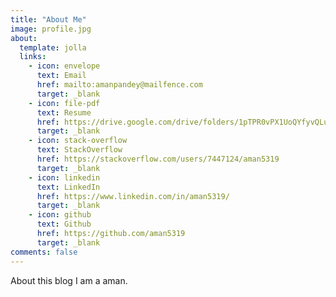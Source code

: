 ```yaml
---
title: "About Me"
image: profile.jpg
about:
  template: jolla
  links:
    - icon: envelope
      text: Email
      href: mailto:amanpandey@mailfence.com
      target: _blank
    - icon: file-pdf
      text: Resume
      href: https://drive.google.com/drive/folders/1pTPR0vPX1UoQYfyvQLu8Pn-Wc6hqrjGf?usp=sharing
      target: _blank
    - icon: stack-overflow
      text: StackOverflow
      href: https://stackoverflow.com/users/7447124/aman5319
      target: _blank
    - icon: linkedin
      text: LinkedIn
      href: https://www.linkedin.com/in/aman5319/
      target: _blank
    - icon: github
      text: Github
      href: https://github.com/aman5319
      target: _blank
comments: false
---
```


About this blog I am a aman.


